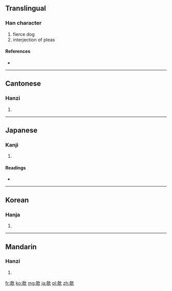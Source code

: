 ==Translingual==

===Han character===
{{Han char|rn=76|rad=欠|as=08|sn=12|four=4768<sub>2</sub>|canj=大口弓人 (KRNO)}}

# fierce dog
# interjection of pleas

====References====
* {{Han ref|kx=0568.100|dkj=16093|dj=0956.220|hdz=32142.070|uh=6B39|ud=27449|bh=D9DA|bd=55770}}

----

==Cantonese==

===Hanzi===
{{yue-hanzi|jyut=|y=kei1}}

# {{defn|Cantonese|sort=欠08}}

----

==Japanese==

===Kanji===
{{ja-kanji|grade=|rs=欠08}}

# {{defn|Japanese|sort=欠08}}

====Readings====
* {{ja-readings|on=[[い]] (i), [[き]] (ki)|kun=[[そばだつ]] (sobadatsu)}}

----

==Korean==

===Hanja===
{{ko-hanja|hangeul=의|eumhun=|rv=ui|mr=ŭi|y=uy}}

# {{defn|Korean|sort=欠08}}

----

==Mandarin==

===Hanzi===
{{cmn-hanzi|pin=[[qī]] ([[qi1]]), [[yī]] ([[yi1]])|wg=ch'i<sup>1</sup>, i<sup>1</sup>}}

# {{defn|Mandarin|sort=欠08}}

[[fr:欹]]
[[ko:欹]]
[[mg:欹]]
[[ja:欹]]
[[pl:欹]]
[[zh:欹]]